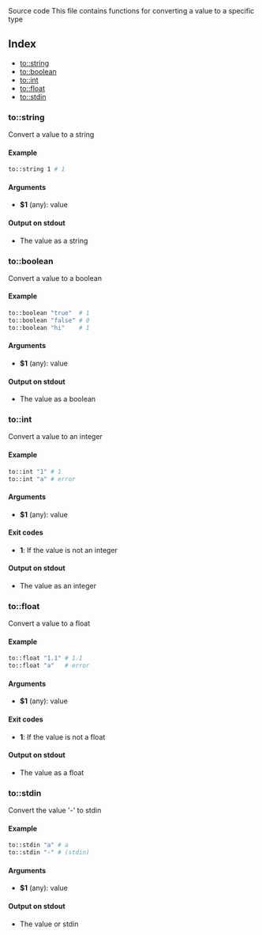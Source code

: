 
<Link to="https://github.com/arg-sh/argsh/blob/main/libraries/to.sh" alt="source code">
Source code
</Link>
This file contains functions for converting a value to a specific type

## Index

* [to::string](#tostring)
* [to::boolean](#toboolean)
* [to::int](#toint)
* [to::float](#tofloat)
* [to::stdin](#tostdin)

### to::string

Convert a value to a string

#### Example

```bash
to::string 1 # 1
```

#### Arguments

* **$1** (any): value

#### Output on stdout

* The value as a string

### to::boolean

Convert a value to a boolean

#### Example

```bash
to::boolean "true"  # 1
to::boolean "false" # 0
to::boolean "hi"    # 1
```

#### Arguments

* **$1** (any): value

#### Output on stdout

* The value as a boolean

### to::int

Convert a value to an integer

#### Example

```bash
to::int "1" # 1
to::int "a" # error
```

#### Arguments

* **$1** (any): value

#### Exit codes

* **1**: If the value is not an integer

#### Output on stdout

* The value as an integer

### to::float

Convert a value to a float

#### Example

```bash
to::float "1.1" # 1.1
to::float "a"   # error
```

#### Arguments

* **$1** (any): value

#### Exit codes

* **1**: If the value is not a float

#### Output on stdout

* The value as a float

### to::stdin

Convert the value '-' to stdin

#### Example

```bash
to::stdin "a" # a
to::stdin "-" # (stdin)
```

#### Arguments

* **$1** (any): value

#### Output on stdout

* The value or stdin

